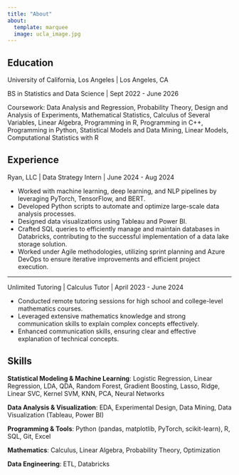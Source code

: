 ```yaml
---
title: "About"
about:
  template: marquee
  image: ucla_image.jpg
---
```


## Education

University of California, Los Angeles \| Los Angeles, CA

BS in Statistics and Data Science \| Sept 2022 - June 2026

Coursework: Data Analysis and Regression, Probability Theory, Design and Analysis of Experiments, Mathematical Statistics, Calculus of Several Variables, Linear Algebra, Programming in R, Programming in C++, Programming in Python, Statistical Models and Data Mining, Linear Models, Computational Statistics with R

## Experience

Ryan, LLC \| Data Strategy Intern \| June 2024 - Aug 2024

-   Worked with machine learning, deep learning, and NLP pipelines by leveraging PyTorch, TensorFlow, and BERT.
-   Developed Python scripts to automate and optimize large-scale data analysis processes.
-   Designed data visualizations using Tableau and Power BI.
-   Crafted SQL queries to efficiently manage and maintain databases in Databricks, contributing to the successful implementation of a data lake storage solution.
-   Worked under Agile methodologies, utilizing sprint planning and Azure DevOps to ensure iterative improvements and efficient project execution.

------------------------------------------------------------------------

Unlimited Tutoring \| Calculus Tutor \| April 2023 - June 2024

-   Conducted remote tutoring sessions for high school and college-level mathematics courses.
-   Leveraged extensive mathematics knowledge and strong communication skills to explain complex concepts effectively.
-   Enhanced communication skills, ensuring clear and effective explanation of technical concepts.

## Skills

<b>Statistical Modeling & Machine Learning</b>: Logistic Regression, Linear Regression, LDA, QDA, Random Forest,
Gradient Boosting, Lasso, Ridge, Linear SVC, Kernel SVM, KNN, PCA, Neural Networks

<strong>Data Analysis & Visualization</strong>: EDA, Experimental Design, Data Mining, Data Visualization (Tableau, Power BI) 

<strong>Programming & Tools</strong>: Python (pandas, matplotlib, PyTorch, scikit-learn), R, SQL, Git, Excel

<strong>Mathematics</strong>: Calculus, Linear Algebra, Probability Theory, Optimization

<strong>Data Engineering</strong>: ETL, Databricks

